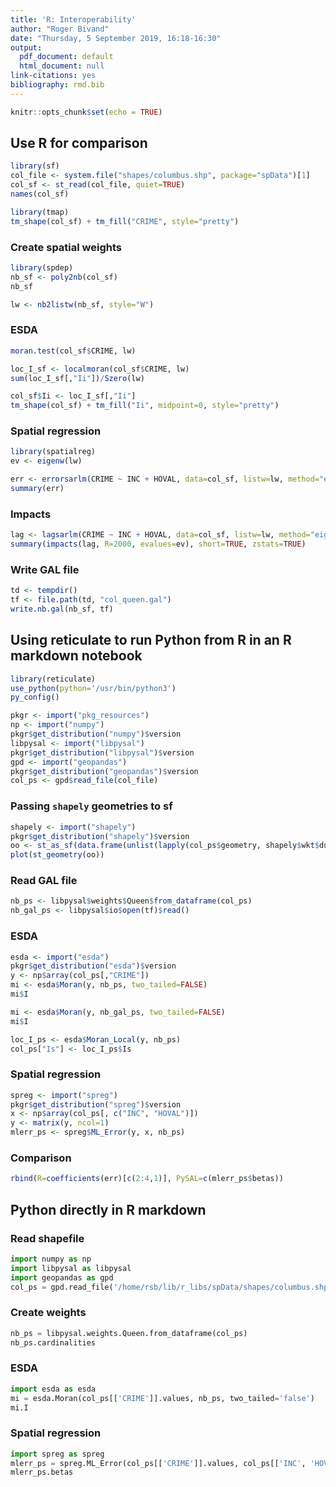 ```yaml
---
title: 'R: Interoperability'
author: "Roger Bivand"
date: "Thursday, 5 September 2019, 16:18-16:30"
output:
  pdf_document: default
  html_document: null
link-citations: yes
bibliography: rmd.bib
---
```


```r
knitr::opts_chunk$set(echo = TRUE)
```


## Use R for comparison

```r
library(sf)
col_file <- system.file("shapes/columbus.shp", package="spData")[1]
col_sf <- st_read(col_file, quiet=TRUE)
names(col_sf)
```
```r
library(tmap)
tm_shape(col_sf) + tm_fill("CRIME", style="pretty")
```

### Create spatial weights

```r
library(spdep)
nb_sf <- poly2nb(col_sf)
nb_sf
```
```r
lw <- nb2listw(nb_sf, style="W")
```

### ESDA

```r
moran.test(col_sf$CRIME, lw)
```

```r
loc_I_sf <- localmoran(col_sf$CRIME, lw)
sum(loc_I_sf[,"Ii"])/Szero(lw)
```
```r
col_sf$Ii <- loc_I_sf[,"Ii"]
tm_shape(col_sf) + tm_fill("Ii", midpoint=0, style="pretty")
```

### Spatial regression

```r
library(spatialreg)
ev <- eigenw(lw)
```

```r
err <- errorsarlm(CRIME ~ INC + HOVAL, data=col_sf, listw=lw, method="eigen", control=list(pre_eig=ev))
summary(err)
```

### Impacts

```r
lag <- lagsarlm(CRIME ~ INC + HOVAL, data=col_sf, listw=lw, method="eigen", control=list(pre_eig=ev))
summary(impacts(lag, R=2000, evalues=ev), short=TRUE, zstats=TRUE)
```
### Write GAL file

```r
td <- tempdir()
tf <- file.path(td, "col_queen.gal")
write.nb.gal(nb_sf, tf)
```

## Using **reticulate** to run Python from R in an R markdown notebook


```r
library(reticulate)
use_python(python='/usr/bin/python3')
py_config()
```

```r
pkgr <- import("pkg_resources")
np <- import("numpy")
pkgr$get_distribution("numpy")$version
libpysal <- import("libpysal")
pkgr$get_distribution("libpysal")$version
gpd <- import("geopandas")
pkgr$get_distribution("geopandas")$version
col_ps <- gpd$read_file(col_file)
```

### Passing `shapely` geometries to **sf**

```r
shapely <- import("shapely")
pkgr$get_distribution("shapely")$version
oo <- st_as_sf(data.frame(unlist(lapply(col_ps$geometry, shapely$wkt$dumps))), wkt=1)
plot(st_geometry(oo))
```


### Read GAL file

```r
nb_ps <- libpysal$weights$Queen$from_dataframe(col_ps)
nb_gal_ps <- libpysal$io$open(tf)$read()
```

### ESDA

```r
esda <- import("esda")
pkgr$get_distribution("esda")$version
y <- np$array(col_ps[,"CRIME"])
mi <- esda$Moran(y, nb_ps, two_tailed=FALSE)
mi$I
```

```r
mi <- esda$Moran(y, nb_gal_ps, two_tailed=FALSE)
mi$I
```

```r
loc_I_ps <- esda$Moran_Local(y, nb_ps)
col_ps["Is"] <- loc_I_ps$Is
```

### Spatial regression

```r
spreg <- import("spreg")
pkgr$get_distribution("spreg")$version
x <- np$array(col_ps[, c("INC", "HOVAL")])
y <- matrix(y, ncol=1)
mlerr_ps <- spreg$ML_Error(y, x, nb_ps)
```

### Comparison

```r
rbind(R=coefficients(err)[c(2:4,1)], PySAL=c(mlerr_ps$betas))
```

## Python directly in R markdown

### Read shapefile

```python
import numpy as np
import libpysal as libpysal
import geopandas as gpd
col_ps = gpd.read_file('/home/rsb/lib/r_libs/spData/shapes/columbus.shp')
```

### Create weights

```python
nb_ps = libpysal.weights.Queen.from_dataframe(col_ps)
nb_ps.cardinalities
```

### ESDA

```python
import esda as esda
mi = esda.Moran(col_ps[['CRIME']].values, nb_ps, two_tailed='false')
mi.I
```

### Spatial regression

```python
import spreg as spreg
mlerr_ps = spreg.ML_Error(col_ps[['CRIME']].values, col_ps[['INC', 'HOVAL']].values, nb_ps)
mlerr_ps.betas
```





